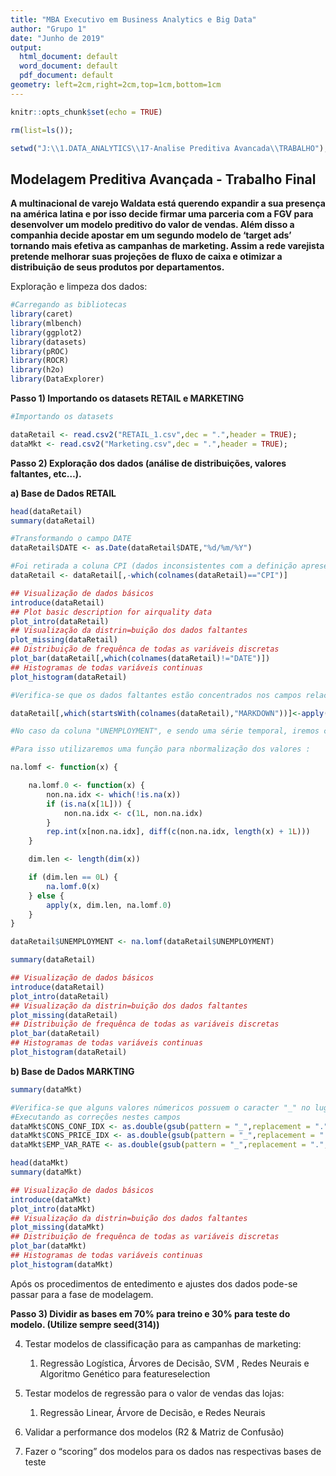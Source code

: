 ---
title: "MBA Executivo em Business Analytics e Big Data"
author: "Grupo 1"
date: "Junho de 2019"
output:
  html_document: default
  word_document: default
  pdf_document: default
geometry: left=2cm,right=2cm,top=1cm,bottom=1cm
---

```{r setup, include=FALSE}
knitr::opts_chunk$set(echo = TRUE)

rm(list=ls());

setwd("J:\\1.DATA_ANALYTICS\\17-Analise Preditiva Avancada\\TRABALHO");

```

## Modelagem Preditiva Avançada - Trabalho Final

__A multinacional de varejo Waldata está querendo expandir a sua presença na américa latina e por isso decide firmar uma parceria com a FGV para desenvolver um modelo preditivo do valor de vendas. Além disso a companhia decide apostar em um segundo modelo de ‘target ads’ tornando mais efetiva as campanhas de marketing. Assim a rede varejista pretende melhorar suas projeções de fluxo de caixa e otimizar a distribuição de seus produtos por departamentos.__

Exploração e limpeza dos dados:

```{r message=FALSE, warning=FALSE}
#Carregando as bibliotecas
library(caret)
library(mlbench)
library(ggplot2)
library(datasets)
library(pROC)
library(ROCR)
library(h2o)
library(DataExplorer)
```

__Passo 1) Importando os datasets RETAIL e MARKETING__

```{r}
#Importando os datasets

dataRetail <- read.csv2("RETAIL_1.csv",dec = ".",header = TRUE);
dataMkt <- read.csv2("Marketing.csv",dec = ".",header = TRUE);

```

__Passo 2) Exploração dos dados (análise de distribuições, valores faltantes, etc...).__

__a) Base de Dados RETAIL__

```{r}

head(dataRetail)
summary(dataRetail)

#Transformando o campo DATE
dataRetail$DATE <- as.Date(dataRetail$DATE,"%d/%m/%Y")

#Foi retirada a coluna CPI (dados inconsistentes com a definição apresentada)
dataRetail <- dataRetail[,-which(colnames(dataRetail)=="CPI")]

```

```{r}

## Visualização de dados básicos
introduce(dataRetail)
## Plot basic description for airquality data
plot_intro(dataRetail)
## Visualização da distrin=buição dos dados faltantes
plot_missing(dataRetail)
## Distribuição de frequênca de todas as variáveis discretas
plot_bar(dataRetail[,which(colnames(dataRetail)!="DATE")])
## Histogramas de todas variáveis continuas
plot_histogram(dataRetail)

#Verifica-se que os dados faltantes estão concentrados nos campos relacionados aos descontos fornecidos para os produtos e pode-se sem perda de interpretação assumir com o valor 0 nestes registros.

dataRetail[,which(startsWith(colnames(dataRetail),"MARKDOWN"))]<-apply(dataRetail[,which(startsWith(colnames(dataRetail),"MARKDOWN"))],1,function(x){replace(x, is.na(x), 0)});

```

```{r}
#No caso da coluna "UNEMPLOYMENT", e sendo uma série temporal, iremos considerar a última taxa válida anterior ao dado faltante para cada loja.

#Para isso utilizaremos uma função para nbormalização dos valores :

na.lomf <- function(x) {

    na.lomf.0 <- function(x) {
        non.na.idx <- which(!is.na(x))
        if (is.na(x[1L])) {
            non.na.idx <- c(1L, non.na.idx)
        }
        rep.int(x[non.na.idx], diff(c(non.na.idx, length(x) + 1L)))
    }

    dim.len <- length(dim(x))

    if (dim.len == 0L) {
        na.lomf.0(x)
    } else {
        apply(x, dim.len, na.lomf.0)
    }
}

dataRetail$UNEMPLOYMENT <- na.lomf(dataRetail$UNEMPLOYMENT)

summary(dataRetail)

## Visualização de dados básicos
introduce(dataRetail)
plot_intro(dataRetail)
## Visualização da distrin=buição dos dados faltantes
plot_missing(dataRetail)
## Distribuição de frequênca de todas as variáveis discretas
plot_bar(dataRetail)
## Histogramas de todas variáveis continuas
plot_histogram(dataRetail)


```

__b) Base de Dados MARKTING__

```{r}

summary(dataMkt)

#Verifica-se que alguns valores númericos possuem o caracter "_" no lugar da pontuação decimal.
#Executando as correções nestes campos
dataMkt$CONS_CONF_IDX <- as.double(gsub(pattern = "_",replacement = ".",x = dataMkt$CONS_CONF_IDX))
dataMkt$CONS_PRICE_IDX <- as.double(gsub(pattern = "_",replacement = ".",x = dataMkt$CONS_PRICE_IDX))
dataMkt$EMP_VAR_RATE <- as.double(gsub(pattern = "_",replacement = ".",x = dataMkt$EMP_VAR_RATE))

head(dataMkt)
summary(dataMkt)

## Visualização de dados básicos
introduce(dataMkt)
plot_intro(dataMkt)
## Visualização da distrin=buição dos dados faltantes
plot_missing(dataMkt)
## Distribuição de frequênca de todas as variáveis discretas
plot_bar(dataMkt)
## Histogramas de todas variáveis continuas
plot_histogram(dataMkt)


```

Após os procedimentos de entedimento e ajustes dos dados pode-se passar para a fase de modelagem.

__Passo 3) Dividir as bases em 70% para treino e 30% para teste do modelo. (Utilize sempre seed(314))__


4) Testar modelos de classificação para as campanhas de marketing: 
      1) Regressão Logística, Árvores de Decisão, SVM , Redes Neurais e Algoritmo Genético para featureselection 
      
5) Testar modelos de regressão para o valor de vendas das lojas: 
      1) Regressão Linear, Árvore de Decisão, e Redes Neurais 
      
6) Validar a performance dos modelos (R2   & Matriz de Confusão) 

7) Fazer o “scoring” dos modelos para os dados nas respectivas bases de teste
